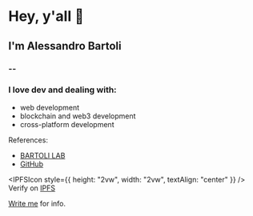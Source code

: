 
<Layout>

# Hey, y'all 👋

## I'm Alessandro Bartoli

### --

### I love dev and dealing with:

-  web development
-  blockchain and web3 development
-  cross-platform development

References:

-  [BARTOLI LAB](https://bartolilab.it/)
-  [GitHub](https://github.com/alle-bartoli/)

<IPFSIcon style={{ height: "2vw", width: "2vw", textAlign: "center" }} /> Verify
on [IPFS](https://ipfs.io/ipns/alessandrobartoli.dev/)

[Write me](mailto:alessandro@bartolilab.it) for info.

</Layout>
